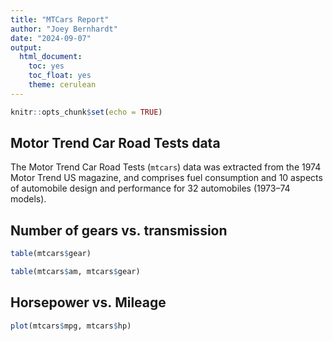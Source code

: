 ```yaml
---
title: "MTCars Report"
author: "Joey Bernhardt"
date: "2024-09-07"
output: 
  html_document:
    toc: yes
    toc_float: yes
    theme: cerulean
---
```


```r
knitr::opts_chunk$set(echo = TRUE)
```

## Motor Trend Car Road Tests data

The Motor Trend Car Road Tests (`mtcars`) data was extracted from the 1974 Motor Trend US magazine, and comprises fuel consumption and 10 aspects of automobile design and performance for 32 automobiles (1973–74 models).

## Number of gears vs. transmission 

```r
table(mtcars$gear)
```

```r
table(mtcars$am, mtcars$gear)
```

## Horsepower vs. Mileage

```r
plot(mtcars$mpg, mtcars$hp)
```